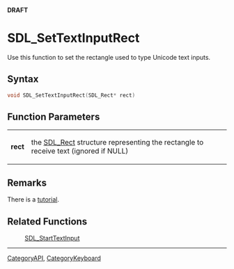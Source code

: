 <span color="red">'''DRAFT'''</span>

= SDL_SetTextInputRect =
Use this function to set the rectangle used to type Unicode text inputs.


== Syntax ==
<syntaxhighlight lang='c++'>
void SDL_SetTextInputRect(SDL_Rect* rect)
</syntaxhighlight>

== Function Parameters ==
{|
|'''rect'''
|the [[SDL_Rect]] structure representing the rectangle to receive text (ignored if NULL)
|}

== Remarks ==
There is a [[Tutorials/TextInput|tutorial]].

== Related Functions ==
:[[SDL_StartTextInput]]

----
[[CategoryAPI]], [[CategoryKeyboard]]
